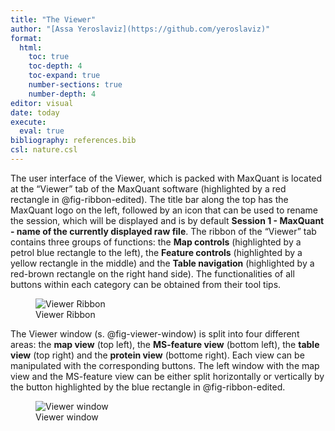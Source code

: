```yaml
---
title: "The Viewer"
author: "[Assa Yeroslaviz](https://github.com/yeroslaviz)"
format: 
  html:
    toc: true
    toc-depth: 4
    toc-expand: true
    number-sections: true
    number-depth: 4
editor: visual
date: today
execute:
  eval: true
bibliography: references.bib
csl: nature.csl
---
```


The user interface of the Viewer, which is packed with MaxQuant is located at the "Viewer" tab of the MaxQuant software (highlighted by a red rectangle in @fig-ribbon-edited). The title bar along the top has the MaxQuant logo on the left, followed by an icon that can be used to rename the session, which will be displayed and is by default **Session 1 - MaxQuant - name of the currently displayed raw file**. The ribbon of the "Viewer" tab contains three groups of functions: the **Map controls** (highlighted by a petrol blue rectangle to the left), the **Feature controls** (highlighted by a yellow rectangle in the middle) and the **Table navigation** (highlighted by a red-brown rectangle on the right hand side). The functionalities of all buttons within each category can be obtained from their tool tips.

![Viewer Ribbon](Figures/ribbon-edited.png){#fig-ribbon-edited}

The Viewer window (s. @fig-viewer-window) is split into four different areas: the **map view** (top left), the **MS-feature view** (bottom left), the **table view** (top right) and the **protein view** (bottome right). Each view can be manipulated with the corresponding buttons. The left window with the map view and the MS-feature view can be either split horizontally or vertically by the button highlighted by the blue rectangle in @fig-ribbon-edited.

![Viewer window](Figures/featureView.png){#fig-viewer-window}
